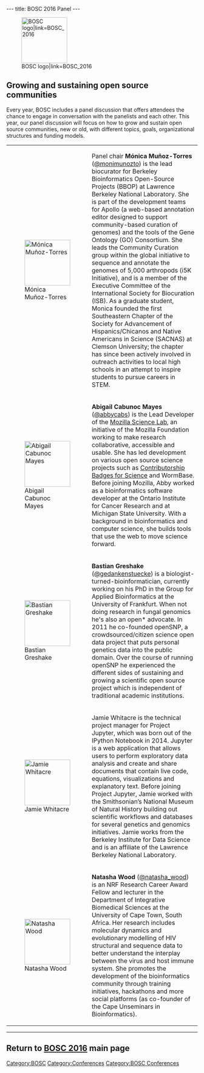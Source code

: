 ---
title: BOSC 2016 Panel
---

[[File:Pear.png|120px|right|BOSC logo|link=BOSC_2016]]
== Growing and sustaining open source communities ==

Every year, BOSC includes a panel discussion that offers attendees the chance to engage in conversation with the panelists and each other. This year, our panel discussion will focus on how to grow and sustain open source communities, new or old, with different topics, goals, organizational structures and funding models.

{| border="0" cellspacing="0" cellpadding="5"

|[[File:monica-munoz-torres.jpg|120px|left|Mónica Muñoz-Torres]]
|Panel chair '''Mónica Muñoz-Torres''' ([https://twitter.com/monimunozto @monimunozto]) is the lead biocurator for Berkeley Bioinformatics Open-Source Projects (BBOP) at Lawrence Berkeley National Laboratory. She is part of the development teams for Apollo (a web-based annotation editor designed to support community-based curation of genomes) and the tools of the Gene Ontology (GO) Consortium. She leads the Community Curation group within the global initiative to sequence and annotate the genomes of 5,000 arthropods (i5K Initiative), and is a member of the Executive Committee of the International Society for Biocuration (ISB). As a graduate student, Monica founded the first Southeastern Chapter of the Society for Advancement of Hispanics/Chicanos and Native Americans in Science (SACNAS) at Clemson University; the chapter has since been actively involved in outreach activities to local high schools in an attempt to inspire students to pursue careers in STEM.
|-
|[[File:abigail-mayes.jpg|120px|left|Abigail Cabunoc Mayes]]
|'''Abigail Cabunoc Mayes''' ([https://twitter.com/abbycabs @abbycabs]) is the Lead Developer of the [https://mozillascience.org/ Mozilla Science Lab], an initiative of the Mozilla Foundation working to make research collaborative, accessible and usable. She has led development on various open source science projects such as [https://badges.mozillascience.org/ Contributorship Badges for Science] and WormBase. Before joining Mozilla, Abby worked as a bioinformatics software developer at the Ontario Institute for Cancer Research and at Michigan State University. With a background in bioinformatics and computer science, she builds tools that use the web to move science forward.
|-
|[[File:bastian.jpg|120px|left|Bastian Greshake]]
|'''Bastian Greshake''' ([https://twitter.com/gedankenstuecke @gedankenstuecke]) is a biologist-turned-bioinformatician, currently working on his PhD in the Group for Applied Bioinformatics at the University of Frankfurt. When not doing research in fungal genomics he's also an open* advocate. In 2011 he co-founded openSNP, a crowdsourced/citizen science open data project that puts personal genetics data into the public domain. Over the course of running openSNP he experienced the different sides of sustaining and growing a scientific open source project which is independent of traditional academic institutions.
|-
|[[File:jamie-whitacre.jpg|120px|left|Jamie Whitacre]]
|Jamie Whitacre is the technical project manager for Project Jupyter, which was born out of the IPython Notebook in 2014. Jupyter is a web application that allows users to perform exploratory data analysis and create and share documents that contain live code, equations, visualizations and explanatory text. Before joining Project Jupyter, Jamie worked with the Smithsonian’s National Museum of Natural History building out scientific workflows and databases for several genetics and genomics initiatives. Jamie works from the Berkeley Institute for Data Science and is an affiliate of the Lawrence Berkeley National Laboratory.
|-
|[[File:natasha-wood.png|120px|left|Natasha Wood]]
| '''Natasha Wood''' ([https://twitter.com/natashawood @natasha_wood]) is an NRF Research Career Award Fellow and lecturer in the Department of Integrative Biomedical Sciences at the University of Cape Town, South Africa. Her research includes molecular dynamics and evolutionary modelling of HIV structural and sequence data to better understand the interplay between the virus and host immune system. She promotes the development of the bioinformatics community through training initiatives, hackathons and more social platforms (as co-founder of the Cape Unseminars in Bioinformatics).

|}

----

== Return to [[BOSC 2016]] main page ==

[[Category:BOSC]] [[Category:Conferences]]
[[Category:BOSC Conferences]]